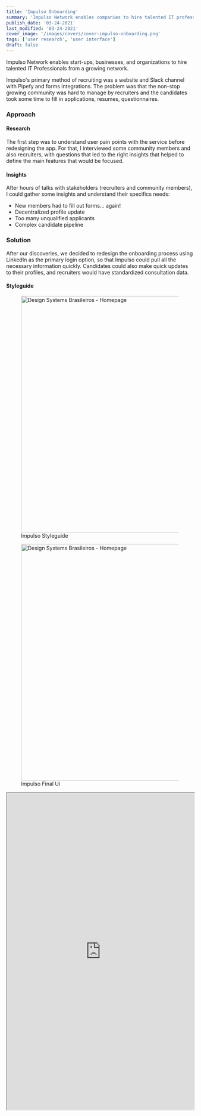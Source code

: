 ```yaml
---
title: 'Impulso Onboarding'
summary: 'Impulso Network enables companies to hire talented IT professionals from a growing network.'
publish_date: '03-24-2021'
last_modified: '03-24-2021'
cover_image: '/images/covers/cover-impulso-onboarding.png'
tags: ['user research', 'user interface']
draft: false
---
```

<CaseCard role="Design Lead" timeline="1.5 months" tools="Spreadsheets, Pencil, Paper, Figma" platform="Mobile">
  Impulso Network enables start-ups, businesses, and organizations to hire talented IT Professionals from a growing network.

  Impulso's primary method of recruiting was a website and Slack channel with Pipefy and forms integrations. The problem was that the non-stop growing community was hard to manage by recruiters and the candidates took some time to fill in applications, resumes, questionnaires.
</CaseCard>

### Approach
#### Research
The first step was to understand user pain points with the service before redesigning the app. For that, I interviewed some community members and also recruiters, with questions that led to the right insights that helped to define the main features that would be focused.

#### Insights
After hours of talks with stakeholders (recruiters and community members), I could gather some insights and understand their specifics needs:

- New members had to fill out forms… again!
- Decentralized profile update
- Too many unqualified applicants
- Complex candidate pipeline

### Solution
After our discoveries, we decided to redesign the onboarding process using LinkedIn as the primary login option, so that Impulso could pull all the necessary information quickly. Candidates could also make quick updates to their profiles, and recruiters would have standardized consultation data.

#### Styleguide

<div className="container">
  <figure>
    <img className="full-width" src="/images/content/impulso-styleguide.png" alt="Design Systems Brasileiros - Homepage" widht="1280" height="634" />
    <figcaption className="text-sm text-center">Impulso Styleguide</figcaption>
  </figure>
</div>

<div className="container">
  <figure>
    <img
    className="full-width"
    src="/images/content/impulso-ui.png"
    alt="Design Systems Brasileiros - Homepage"
    widht="1280" height="634"
    />
    <figcaption className="text-sm text-center">Impulso Final Ui</figcaption>
  </figure>
</div>

<iframe className="border-b" width="100%" height="850" src="https://www.figma.com/embed?embed_host=share&amp;url=https%3A%2F%2Fwww.figma.com%2Fproto%2FMXyKYGoawfu7XfpMmMjKInEG%2Fimpulso_onbrd_v2%3Fnode-id%3D0%253A526%26viewport%3D-1466%252C382%252C0.28972867131233215%26scaling%3Dscale-down&amp;chrome=DOCUMENTATION" allowFullScreen={true}></iframe>